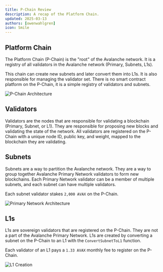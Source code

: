 ```yaml
---
title: P-Chain Review
description: A recap of the Platform Chain.
updated: 2025-03-13
authors: [owenwahlgren]
icon: Smile
---
```


## Platform Chain

The Platform Chain (P-Chain) is the "root" of the Avalanche network. It is a registry of all validators in the Avalanche network (Primary, Subnets, L1s).

This chain can create new subnets and later convert them into L1s. It is also responsible for managing the validator set.
There is no smart contract platform on the P-Chain, it is a simple registry of validators and subnets.

<img src="/course-images/l1-validator-management/pchain.png" alt="P-Chain Architecture" />


## Validators

Validators are the nodes that are responsible for validating a blockchain (Primary, Subnet, or L1). They are responsible for proposing new blocks and validating the state of the network.
All validators are registered on the P-Chain with a unique node ID, public key, and weight, mapped to the blockchain they are validating.

## Subnets

Subnets are a way to partition the Avalanche network. They are a way to group together Avalanche Primary Network validators to form new blockchains.
Each Primary Network validator can be a member of multiple subnets, and each subnet can have multiple validators.

Each subnet validator stakes `2,000 AVAX` on the P-Chain. 

<img src="/course-images/l1-validator-management/primary-network.png" alt="Primary Network Architecture" />

## L1s

L1s are sovereign validators that are registered on the P-Chain. They are not a part of the Avalanche Primary Network.
L1s are created by converting a subnet on the P-Chain to an L1 with the `ConvertSubnetToL1` function.

Each validator of an L1 pays a `1.33 AVAX` monthly fee to register on the P-Chain.

<img src="/course-images/l1-validator-management/l1s.png" alt="L1 Creation" />

